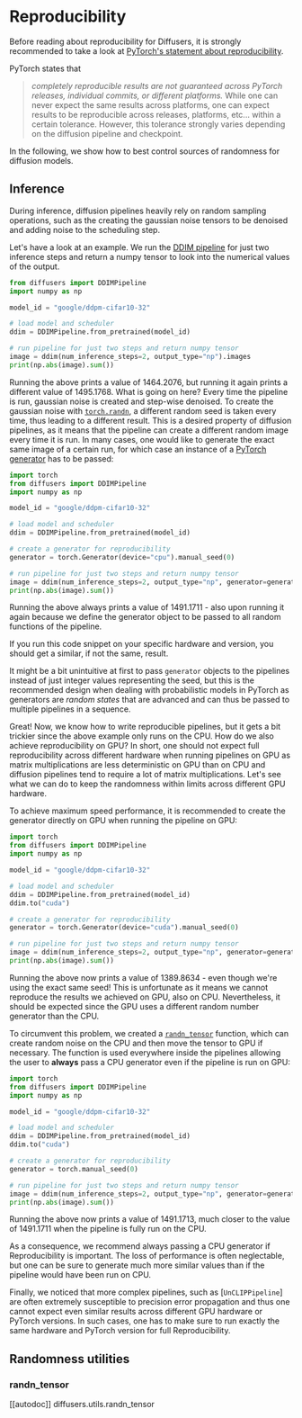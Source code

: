 <!--Copyright 2023 The HuggingFace Team. All rights reserved.

Licensed under the Apache License, Version 2.0 (the "License"); you may not use this file except in compliance with
the License. You may obtain a copy of the License at

http://www.apache.org/licenses/LICENSE-2.0

Unless required by applicable law or agreed to in writing, software distributed under the License is distributed on
an "AS IS" BASIS, WITHOUT WARRANTIES OR CONDITIONS OF ANY KIND, either express or implied. See the License for the
specific language governing permissions and limitations under the License.
-->

# Reproducibility

Before reading about reproducibility for Diffusers, it is strongly recommended to take a look at 
[PyTorch's statement about reproducibility](https://pytorch.org/docs/stable/notes/randomness.html).

PyTorch states that 
> *completely reproducible results are not guaranteed across PyTorch releases, individual commits, or different platforms.*
While one can never expect the same results across platforms, one can expect results to be reproducible 
across releases, platforms, etc... within a certain tolerance. However, this tolerance strongly varies 
depending on the diffusion pipeline and checkpoint.

In the following, we show how to best control sources of randomness for diffusion models.

## Inference

During inference, diffusion pipelines heavily rely on random sampling operations, such as the creating the 
gaussian noise tensors to be denoised and adding noise to the scheduling step.

Let's have a look at an example. We run the [DDIM pipeline](./api/pipelines/ddim.mdx) 
for just two inference steps and return a numpy tensor to look into the numerical values of the output.

```python
from diffusers import DDIMPipeline
import numpy as np

model_id = "google/ddpm-cifar10-32"

# load model and scheduler
ddim = DDIMPipeline.from_pretrained(model_id)

# run pipeline for just two steps and return numpy tensor
image = ddim(num_inference_steps=2, output_type="np").images
print(np.abs(image).sum())
```

Running the above prints a value of 1464.2076, but running it again prints a different 
value of 1495.1768. What is going on here? Every time the pipeline is run, gaussian noise 
is created and step-wise denoised. To create the gaussian noise with [`torch.randn`](https://pytorch.org/docs/stable/generated/torch.randn.html), a different random seed is taken every time, thus leading to a different result.
This is a desired property of diffusion pipelines, as it means that the pipeline can create a different random image every time it is run. In many cases, one would like to generate the exact same image of a certain 
run, for which case an instance of a [PyTorch generator](https://pytorch.org/docs/stable/generated/torch.randn.html) has to be passed:

```python
import torch
from diffusers import DDIMPipeline
import numpy as np

model_id = "google/ddpm-cifar10-32"

# load model and scheduler
ddim = DDIMPipeline.from_pretrained(model_id)

# create a generator for reproducibility
generator = torch.Generator(device="cpu").manual_seed(0)

# run pipeline for just two steps and return numpy tensor
image = ddim(num_inference_steps=2, output_type="np", generator=generator).images
print(np.abs(image).sum())
```

Running the above always prints a value of 1491.1711 - also upon running it again because we 
define the generator object to be passed to all random functions of the pipeline.

If you run this code snippet on your specific hardware and version, you should get a similar, if not the same, result.

<Tip>

It might be a bit unintuitive at first to pass `generator` objects to the pipelines instead of 
just integer values representing the seed, but this is the recommended design when dealing with 
probabilistic models in PyTorch as generators are *random states* that are advanced and can thus be 
passed to multiple pipelines in a sequence.

</Tip>

Great! Now, we know how to write reproducible pipelines, but it gets a bit trickier since the above example only runs on the CPU. How do we also achieve reproducibility on GPU? 
In short, one should not expect full reproducibility across different hardware when running pipelines on GPU 
as matrix multiplications are less deterministic on GPU than on CPU and diffusion pipelines tend to require
a lot of matrix multiplications. Let's see what we can do to keep the randomness within limits across 
different GPU hardware.

To achieve maximum speed performance, it is recommended to create the generator directly on GPU when running 
the pipeline on GPU:

```python
import torch
from diffusers import DDIMPipeline
import numpy as np

model_id = "google/ddpm-cifar10-32"

# load model and scheduler
ddim = DDIMPipeline.from_pretrained(model_id)
ddim.to("cuda")

# create a generator for reproducibility
generator = torch.Generator(device="cuda").manual_seed(0)

# run pipeline for just two steps and return numpy tensor
image = ddim(num_inference_steps=2, output_type="np", generator=generator).images
print(np.abs(image).sum())
```

Running the above now prints a value of 1389.8634 - even though we're using the exact same seed! 
This is unfortunate as it means we cannot reproduce the results we achieved on GPU, also on CPU.
Nevertheless, it should be expected since the GPU uses a different random number generator than the CPU.

To circumvent this problem, we created a [`randn_tensor`](#diffusers.utils.randn_tensor) function, which can create random noise 
on the CPU and then move the tensor to GPU if necessary. The function is used everywhere inside the pipelines allowing the user to **always** pass a CPU generator even if the pipeline is run on GPU:

```python
import torch
from diffusers import DDIMPipeline
import numpy as np

model_id = "google/ddpm-cifar10-32"

# load model and scheduler
ddim = DDIMPipeline.from_pretrained(model_id)
ddim.to("cuda")

# create a generator for reproducibility
generator = torch.manual_seed(0)

# run pipeline for just two steps and return numpy tensor
image = ddim(num_inference_steps=2, output_type="np", generator=generator).images
print(np.abs(image).sum())
```

Running the above now prints a value of 1491.1713, much closer to the value of 1491.1711 when 
the pipeline is fully run on the CPU.

<Tip>

As a consequence, we recommend always passing a CPU generator if Reproducibility is important.
The loss of performance is often neglectable, but one can be sure to generate much more similar 
values than if the pipeline would have been run on CPU.

</Tip>

Finally, we noticed that more complex pipelines, such as [`UnCLIPPipeline`] are often extremely 
susceptible to precision error propagation and thus one cannot expect even similar results across 
different GPU hardware or PyTorch versions. In such cases, one has to make sure to run 
exactly the same hardware and PyTorch version for full Reproducibility.

## Randomness utilities

### randn_tensor
[[autodoc]] diffusers.utils.randn_tensor
